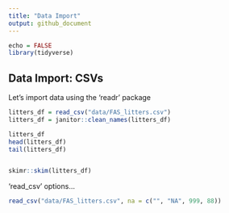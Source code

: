 ```yaml
---
title: "Data Import"
output: github_document
---
```


```r
echo = FALSE
library(tidyverse)
```


## Data Import: CSVs
Let's import data using the 'readr' package

```r
litters_df = read_csv("data/FAS_litters.csv")
litters_df = janitor::clean_names(litters_df)

litters_df
head(litters_df)
tail(litters_df)
```
```r
```

```r
skimr::skim(litters_df)
```
'read_csv' options...

```r
read_csv("data/FAS_litters.csv", na = c("", "NA", 999, 88))
```

